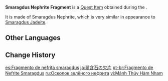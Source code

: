{{Item Infobox
|id           = 100836
|image        = Item Smaragdus Nephrite Fragment.png
|type         = Quest Items
|description  = A stone that [[Yanfei]] and [[Zhiqiao]] have adjudged to be Smaragdus Nephrite.
|source1      = [[A Teapot to Call Home: Part I]]
}}
'''Smaragdus Nephrite Fragment''' is a [[Quest Item]] obtained during the {{Quest|A Teapot to Call Home: Part I}}.

It is made of Smaragdus Nephrite, which is very similar in appearance to [[Smaragdus Jadeite]].

==Other Languages==
{{Other Languages
|en      = Smaragdus Nephrite Fragment
|zhs     = 翠含岩碎片
|zhs_rm  = Cuìhán-yán Suìpiàn
|zht     = 翠含岩碎片
|zht_rm  = Cuìhán-yán Suìpiàn
|zh_tl   = Fragments of Smaragdus Nephrite
|zh_note = lit. "Jadeite-Containing-Rock."
|ja      = 翠含石の欠片
|ja_rm   = Suigan-seki no Kakera
|ja_tl   = Fragments of {{tt|Smaragdus|lit. "Jadeite-Containing"}} Nephrite
|ko      = 취함암 조각
|ko_rm   = Chwiham-am Jogak
|ko_tl   = Jadeite-Containing-Rock Fragment
|es      = Fragmento de nefrita smaragdus
|es_tl   = Smaragdus Nephrite Fragment
|fr      = Fragment de néphrite smaragdus
|fr_tl   = Smaragdus Nephrite Fragment
|ru      = Осколок зелёного нефрита
|ru_tl   = Green Nephrite Fragment
|th      = Smaragdus Nephrite Fragment
|vi      = Mảnh Thúy Hàm Nham
|vi_tl   = 
|de      = Smaragdnephrit-Fragment
|de_tl   = Emerald Nephrite Fragment
|id      = Serpihan Smaragdus Nephrite
|id_tl   = Fragment of Smaragdus Nephrite
|pt      = Fragmento de Nefrite Smaragdus
|pt_tl   = Smaragdus Nephrite Fragment
|tr      = Smaragdit Yeşimtaşı Parçası
|tr_tl   = 
|it      = Frammento di nefrite di Smaragdus
|it_tl   = Smaragdus Nephrite Fragment
}}

==Change History==
{{Change History|1.5}}

[[es:Fragmento de nefrita smaragdus]]
[[ja:翠含石の欠片]]
[[pt-br:Fragmento de Nefrite Smaragdus]]
[[ru:Осколок зелёного нефрита]]
[[vi:Mảnh Thúy Hàm Nham]]